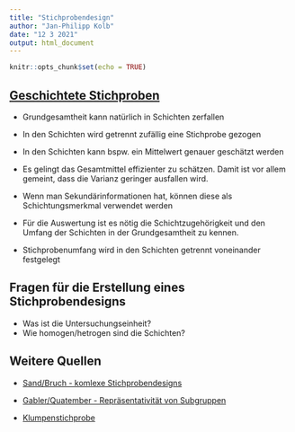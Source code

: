 ```yaml
---
title: "Stichprobendesign"
author: "Jan-Philipp Kolb"
date: "12 3 2021"
output: html_document
---
```


```r
knitr::opts_chunk$set(echo = TRUE)
```

## [Geschichtete Stichproben](https://www.wiwiweb.de/stichprobentheorie/hochrechnung/klumpen-und-geschichtete-stichproben/geschichtete-stichproben.html)

- Grundgesamtheit kann natürlich in Schichten zerfallen
- In den Schichten wird getrennt zufällig eine Stichprobe gezogen
- In den Schichten kann bspw. ein Mittelwert genauer geschätzt werden
- Es gelingt das Gesamtmittel effizienter zu schätzen. Damit ist vor allem gemeint, dass die Varianz geringer ausfallen wird.
- Wenn man Sekundärinformationen hat, können diese als Schichtungsmerkmal verwendet werden

- Für die Auswertung ist es nötig die Schichtzugehörigkeit und den Umfang der Schichten in der Grundgesamtheit zu kennen. 

- Stichprobenumfang wird in den Schichten getrennt voneinander festgelegt

## Fragen für die Erstellung eines Stichprobendesigns

- Was ist die Untersuchungseinheit?
- Wie homogen/hetrogen sind die Schichten?

## Weitere Quellen

- [Sand/Bruch - komlexe Stichprobendesigns](https://www.gesis.org/fileadmin/user_upload/MeettheExperts/GESIS_Meettheexperts_Stichproben.pdf)

- [Gabler/Quatember - Repräsentativität von Subgruppen](https://link.springer.com/content/pdf/10.1007/s11943-013-0132-3.pdf)

- [Klumpenstichprobe](http://www.mesosworld.ch/lerninhalte/Grund_Stichprob/de/html/Probabilistisch_learningObject4.html)
